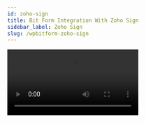 ```yaml
---
id: zoho-sign
title: Bit Form Integration With Zoho Sign
sidebar_label: Zoho Sign
slug: /wpbitform-zoho-sign
---
```



<Video youtube src="3ClKsZ9CBYM" />
<br />

Using **Zoho Sign integration** with WordPress form builder, you can directly receive responses from your forms with Zoho Sign templates, as well as automate the entire document signing workflow.

First, you have to log-in to your WordPress dashboard. Then click on Bit form from the left sidebar. Select an existing form that you want to integrate with Zoho Sign. If you don’t have any form please create a new form. Please follow the screenshots below:

<Image src="Zoho Sign/1.create_form" alt="Zoho Sign" w="1020" h="350" />

Then click on the Settings menu from the top navigation bar. Navigate to **_Settings->Integrations->Click on (+) ->Select Zoho Sign_**. Please follow the screenshots below:

<Image src="Zoho Sign/2.Homepage" alt="Zoho Sign" w="1020" h="350" />

<Image
  src="Zoho Sign/3.Bitform-to-zoho-sign-integration-select"
  alt="Zoho Sign"
  w="1020"
  h="350"
/>

Select a data center from the dropdown. Then click on the **_Zoho API Console_**. Navigate to **_API Console->Get Started->Server-based Applications_**. Please follow the screenshots below

<Image src="Zoho Sign/4.Api-console" alt="Zoho Sign" w="1020" h="350" />

<Image src="Zoho Sign/5.GetStarted" alt="Zoho Sign" w="1020" h="350" />

<Image
  src="Zoho Sign/6.api-console-server-based"
  alt="Zoho Sign"
  w="1020"
  h="350"
/>

Fill those fields (Homepage URL and Authorized Redirect URLs) the same as your Integration Homepage. Then click **_UPDATE_**.

<Image src="Zoho Sign/7.Client-details" alt="Zoho Sign" w="1020" h="350" />

A Client ID and a Client Secret will be generated. Then go to the Client Secret tab.

<Image src="Zoho Sign/8.Client-secret" alt="Zoho Sign" w="1020" h="350" />

Then copy the Client ID and Client Secret and paste it to the Bit Form integration page. Then click on the Authorize button (wait for a few seconds). After the successful authorization click on the Next button.

<Image
  src="Zoho Sign/9.Integration-homepage"
  alt="Zoho Sign"
  w="1020"
  h="350"
/>

<Image src="Zoho Sign/10.Authorizations" alt="Zoho Sign" w="1020" h="350" />

<Image
  src="Zoho Sign/11.Bit-Form-to-Zoho-Project-integration-authorization"
  alt="Zoho Sign"
  w="1020"
  h="350"
/>

1.Select the required (Template) from the dropdown which you created before in your Zoho Sign account.

<Image src="Zoho Sign/12.Select_Template" alt="Zoho Sign" w="1020" h="350" />

2. Then configure the recipient’s details. Here, you can configure to get the recipients’ names and email addresses directly from the form fields. If you already defined recipient’s details in Zoho Sign, these details automatically shown here.

<Image
  src="Zoho Sign/13.recepient_details-1024x496"
  alt="Zoho Sign"
  w="1020"
  h="350"
/>

Complete the all configuration and then click on the Save button to save your settings.

In the end, create Conditional Logics for triggering the integration. Select the integration which you created before.

<Video src="14.Select_integration" alt="Zoho Desk" w="1020" h="400" />

